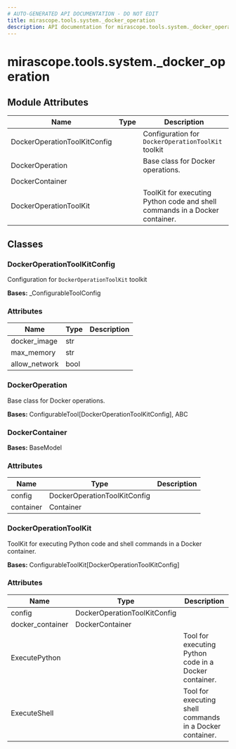 ```yaml
---
# AUTO-GENERATED API DOCUMENTATION - DO NOT EDIT
title: mirascope.tools.system._docker_operation
description: API documentation for mirascope.tools.system._docker_operation
---
```


# mirascope.tools.system._docker_operation

<ApiType type="Module" />

## Module Attributes

| Name | Type | Description |
| ---- | ---- | ----------- |
| DockerOperationToolKitConfig |  | Configuration for `DockerOperationToolKit` toolkit |
| DockerOperation |  | Base class for Docker operations. |
| DockerContainer |  |  |
| DockerOperationToolKit |  | ToolKit for executing Python code and shell commands in a Docker container. |

## Classes

### DockerOperationToolKitConfig

<ApiType type="Class" />

Configuration for `DockerOperationToolKit` toolkit

**Bases:** _ConfigurableToolConfig

### Attributes

| Name | Type | Description |
| ---- | ---- | ----------- |
| docker_image | str |  |
| max_memory | str |  |
| allow_network | bool |  |


### DockerOperation

<ApiType type="Class" />

Base class for Docker operations.

**Bases:** ConfigurableTool[DockerOperationToolKitConfig], ABC


### DockerContainer

<ApiType type="Class" />

**Bases:** BaseModel

### Attributes

| Name | Type | Description |
| ---- | ---- | ----------- |
| config | DockerOperationToolKitConfig |  |
| container | Container |  |


### DockerOperationToolKit

<ApiType type="Class" />

ToolKit for executing Python code and shell commands in a Docker container.

**Bases:** ConfigurableToolKit[DockerOperationToolKitConfig]

### Attributes

| Name | Type | Description |
| ---- | ---- | ----------- |
| config | DockerOperationToolKitConfig |  |
| docker_container | DockerContainer |  |
| ExecutePython |  | Tool for executing Python code in a Docker container. |
| ExecuteShell |  | Tool for executing shell commands in a Docker container. |



